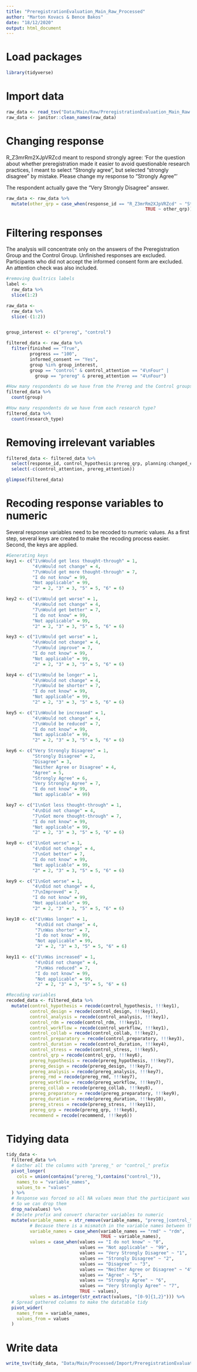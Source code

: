 ```yaml
---
title: "PreregistrationEvaluation_Main_Raw_Processed"
author: "Marton Kovacs & Bence Bakos"
date: "18/12/2020"
output: html_document
---
```


# Load packages

```r
library(tidyverse)
```

# Import data

```r
raw_data <- read_tsv("Data/Main/Raw/PreregistrationEvaluation_Main_Raw.tsv")
raw_data <- janitor::clean_names(raw_data)
```

# Changing response

R_Z3mrRm2XJpVRZcd  meant to respond strongly agree: 'For the question about whether preregistration made it easier to avoid questionable research practices, I meant to select "Strongly agree", but selected "strongly disagree" by mistake. Please change my response to "Strongly Agree"'

The respondent actually gave the "Very Strongly Disagree" answer.

```r
raw_data <- raw_data %>%
  mutate(other_qrp = case_when(response_id == "R_Z3mrRm2XJpVRZcd" ~ "Strongly Agree",
                                                     TRUE ~ other_qrp))
```


# Filtering responses

The analysis will concentrate only on the answers of the Preregistration Group and the Control Group. Unfinished responses are excluded. Participants who did not accept the informed consent form are excluded. An attention check was also included.

```r
#removing Qualtrics labels
label <-
  raw_data %>% 
  slice(1:2)

raw_data <-
  raw_data %>% 
  slice(-(1:2))


group_interest <- c("prereg", "control")

filtered_data <- raw_data %>% 
  filter(finished == "True",
         progress == "100",
         informed_consent == "Yes",
         group %in% group_interest,
         group == "control" & control_attention == "4\nFour" | 
           group == "prereg" & prereg_attention == "4\nFour")

#How many respondents do we have from the Prereg and the Control groups?
filtered_data %>% 
  count(group)

#How many respondents do we have from each research type?
filtered_data %>% 
  count(research_type)
```

# Removing irrelevant variables

```r
filtered_data <- filtered_data %>% 
  select(response_id, control_hypothesis:prereg_qrp, planning:changed_comment) %>% 
  select(-c(control_attention, prereg_attention))

glimpse(filtered_data)
```

# Recoding response variables to numeric

Several response variables need to be recoded to numeric values. As a first step, several keys are created to make the recoding process easier. Second, the keys are applied.

```r
#Generating keys
key1 <- c("1\nWould get less thought-through" = 1,
          "4\nWould not change" = 4,
          "7\nWould get more thought-through" = 7,
          "I do not know" = 99,
          "Not applicable" = 99,
          "2" = 2, "3" = 3, "5" = 5, "6" = 6)

key2 <- c("1\nWould get worse" = 1,
          "4\nWould not change" = 4,
          "7\nWould get better" = 7,
          "I do not know" = 99,
          "Not applicable" = 99,
          "2" = 2, "3" = 3, "5" = 5, "6" = 6)

key3 <- c("1\nWould get worse" = 1,
          "4\nWould not change" = 4,
          "7\nWould improve" = 7,
          "I do not know" = 99,
          "Not applicable" = 99,
          "2" = 2, "3" = 3, "5" = 5, "6" = 6)

key4 <- c("1\nWould be longer" = 1,
          "4\nWould not change" = 4,
          "7\nWould be shorter" = 7,
          "I do not know" = 99,
          "Not applicable" = 99,
          "2" = 2, "3" = 3, "5" = 5, "6" = 6)

key5 <- c("1\nWould be increased" = 1,
          "4\nWould not change" = 4,
          "7\nWould be reduced" = 7,
          "I do not know" = 99,
          "Not applicable" = 99,
          "2" = 2, "3" = 3, "5" = 5, "6" = 6)

key6 <- c("Very Strongly Disagree" = 1,
          "Strongly Disagree" = 2,
          "Disagree" = 3,
          "Neither Agree or Disagree" = 4,
          "Agree" = 5,
          "Strongly Agree" = 6,
          "Very Strongly Agree" = 7,
          "I do not know" = 99,
          "Not applicable" = 99)

key7 <- c("1\nGot less thought-through" = 1,
          "4\nDid not change" = 4,
          "7\nGot more thought-through" = 7,
          "I do not know" = 99,
          "Not applicable" = 99,
          "2" = 2, "3" = 3, "5" = 5, "6" = 6)

key8 <- c("1\nGot worse" = 1,
          "4\nDid not change" = 4,
          "7\nGot better" = 7,
          "I do not know" = 99,
          "Not applicable" = 99,
          "2" = 2, "3" = 3, "5" = 5, "6" = 6)

key9 <- c("1\nGot worse" = 1,
          "4\nDid not change" = 4,
          "7\nImproved" = 7,
          "I do not know" = 99,
          "Not applicable" = 99,
          "2" = 2, "3" = 3, "5" = 5, "6" = 6)

key10 <- c("1\nWas longer" = 1,
           "4\nDid not change" = 4,
           "7\nWas shorter" = 7,
           "I do not know" = 99,
           "Not applicable" = 99,
           "2" = 2, "3" = 3, "5" = 5, "6" = 6)

key11 <- c("1\nWas increased" = 1,
           "4\nDid not change" = 4,
           "7\nWas reduced" = 7,
           "I do not know" = 99,
           "Not applicable" = 99,
           "2" = 2, "3" = 3, "5" = 5, "6" = 6)

#Recoding variables
recoded_data <- filtered_data %>% 
  mutate(control_hypothesis = recode(control_hypothesis, !!!key1),
         control_design = recode(control_design, !!!key1),
         control_analysis = recode(control_analysis, !!!key1),
         control_rdm = recode(control_rdm, !!!key1),
         control_workflow = recode(control_workflow, !!!key1),
         control_collab = recode(control_collab, !!!key2),
         control_preparatory = recode(control_preparatory, !!!key3),
         control_duration = recode(control_duration, !!!key4),
         control_stress = recode(control_stress, !!!key5),
         control_qrp = recode(control_qrp, !!!key6),
         prereg_hypothesis = recode(prereg_hypothesis, !!!key7),
         prereg_design = recode(prereg_design, !!!key7),
         prereg_analysis = recode(prereg_analysis, !!!key7),
         prereg_rmd = recode(prereg_rmd, !!!key7),
         prereg_workflow = recode(prereg_workflow, !!!key7),
         prereg_collab = recode(prereg_collab, !!!key8),
         prereg_preparatory = recode(prereg_preparatory, !!!key9),
         prereg_duration = recode(prereg_duration, !!!key10),
         prereg_stress = recode(prereg_stress, !!!key11),
         prereg_qrp = recode(prereg_qrp, !!!key6),
         recommend = recode(recommend, !!!key6))
```

# Tidying data

```r
tidy_data <- 
  filtered_data %>% 
  # Gather all the columns with "prereg_" or "control_" prefix
  pivot_longer(
    cols = union(contains("prereg_"),contains("control_")),
    names_to = "variable_names",
    values_to = "values"
  ) %>% 
  # Response was forced so all NA values mean that the participant was not member of that group
  # So we can drop them
  drop_na(values) %>% 
  # Delete prefix and convert character variables to numeric
  mutate(variable_names = str_remove(variable_names, "prereg_|control_"),
         # Because there is a mismatch in the variable names between the control and prereg group
         variable_names = case_when(variable_names == "rmd" ~ "rdm",
                                    TRUE ~ variable_names),
         values = case_when(values == "I do not know" ~ "0",
                            values == "Not applicable" ~ "99",
                            values == "Very Strongly Disagree" ~ "1",
                            values == "Strongly Disagree" ~ "2",
                            values == "Disagree" ~ "3",
                            values == "Neither Agree or Disagree" ~ "4",
                            values == "Agree" ~ "5",
                            values == "Strongly Agree" ~ "6",
                            values == "Very Strongly Agree" ~ "7",
                            TRUE ~ values),
         values = as.integer(str_extract(values, "[0-9]{1,2}"))) %>% 
  # Spread gathered columns to make the datatable tidy
  pivot_wider(
    names_from = variable_names,
    values_from = values
  )
```


# Write data

```r
write_tsv(tidy_data, "Data/Main/Processed/Import/PreregistrationEvaluation_Main_Processed.tsv")
```